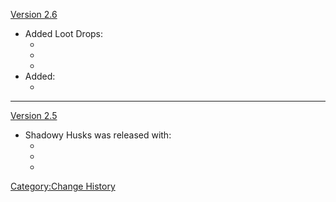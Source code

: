 [[Version 2.6]]
* Added Loot Drops:
** {{Item|Gloomy Statuette|30}}
** {{Item|Dark Statuette|30}}
** {{Item|Deathly Statuette|30}}
* Added:
** {{Enemy|Black Serpent Knight: Windcutter}}
----
[[Version 2.5]]
* Shadowy Husks was released with:
**{{Enemy|Shadowy Husk: Defender}}
**{{Enemy|Shadowy Husk: Line Breaker}}
**{{Enemy|Shadowy Husk: Standard Bearer}}
<noinclude>[[Category:Change History]]</noinclude>